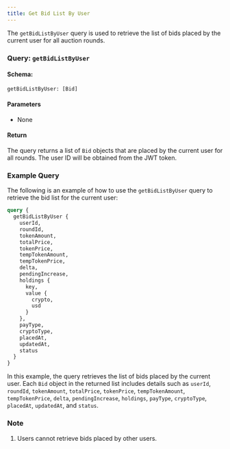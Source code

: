 ```yaml
---
title: Get Bid List By User
---
```



The `getBidListByUser` query is used to retrieve the list of bids placed by the current user for all auction rounds.

### Query: `getBidListByUser`

#### Schema:
```graphql
getBidListByUser: [Bid]
```

#### Parameters

- None

#### Return

The query returns a list of `Bid` objects that are placed by the current user for all rounds. The user ID will be obtained from the JWT token.

### Example Query

The following is an example of how to use the `getBidListByUser` query to retrieve the bid list for the current user:

```graphql
query {
  getBidListByUser {
    userId,
    roundId,
    tokenAmount,
    totalPrice,
    tokenPrice,
    tempTokenAmount,
    tempTokenPrice,
    delta,
    pendingIncrease,
    holdings {
      key,
      value {
        crypto,
        usd
      }
    },
    payType,
    cryptoType,
    placedAt,
    updatedAt,
    status
  }
}
```

In this example, the query retrieves the list of bids placed by the current user. Each `Bid` object in the returned list includes details such as `userId`, `roundId`, `tokenAmount`, `totalPrice`, `tokenPrice`, `tempTokenAmount`, `tempTokenPrice`, `delta`, `pendingIncrease`, `holdings`, `payType`, `cryptoType`, `placedAt`, `updatedAt`, and `status`.

### Note

1. Users cannot retrieve bids placed by other users.
